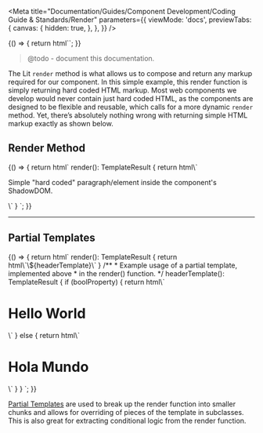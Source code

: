 
<Meta
  title="Documentation/Guides/Component Development/Coding Guide & Standards/Render"
  parameters={{
    viewMode: 'docs',
    previewTabs: {
      canvas: {
        hidden: true,
      },
    },
  }}
/>

<Story name="Introduction">
  {() => {
    return html``;
  }}
</Story>



> @todo - document this documentation.

The Lit `render` method is what allows us to compose and return any markup required for our component. 
In this simple example, this render function is simply returning hard coded HTML markup. Most web components 
we develop would never contain just hard coded HTML, as the components are designed to be flexible and reusable, 
which calls for a more dynamic `render` method. Yet, there’s absolutely nothing wrong with returning simple HTML markup exactly as shown below.

## Render Method

<Story name="Render Method">
  {() => {
    return html`
      <outline-code-block language="jsx" class="mb-6">
render(): TemplateResult {
  return html\`
  <div>
    <p>Simple "hard coded" paragraph/element inside the component's ShadowDOM.</p>
  </div>
  \`
}</outline-code-block>
    `;
  }}
</Story>

<hr/>

## Partial Templates

<Story name="Partial Template">
  {() => {
    return html`
<outline-code-block language="jsx" class="mb-6">
render(): TemplateResult {
  return html\`\${headerTemplate}\`
}
/**
 * Example usage of a partial template, implemented above
 * in the render() function.
 */
headerTemplate(): TemplateResult {
  if (boolProperty) {
    return html\`
      <h1>Hello World</h1>
    \`
  } else {
    return html\`
      <h1>Hola Mundo</h1>
    \`
  }
}
</outline-code-block>`;
  }}
</Story>

[Partial Templates](https://lit.dev/docs/components/rendering/#composing-templates) are used to break up the render function into smaller chunks and allows for overriding of pieces of the template in subclasses. This is also great for extracting conditional logic from the render function.
